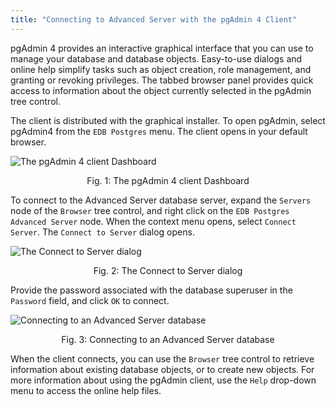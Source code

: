 ```yaml
---
title: "Connecting to Advanced Server with the pgAdmin 4 Client"
---
```


<div id="connecting_to_advanced_server_with_the_pgadmin_4_client" class="registered_link"></div>

pgAdmin 4 provides an interactive graphical interface that you can use to manage your database and database objects. Easy-to-use dialogs and online help simplify tasks such as object creation, role management, and granting or revoking privileges. The tabbed browser panel provides quick access to information about the object currently selected in the pgAdmin tree control.

The client is distributed with the graphical installer. To open pgAdmin, select pgAdmin4 from the `EDB Postgres` menu. The client opens in your default browser.

![The pgAdmin 4 client Dashboard](images/pgadmin4_client_dashboard.png)

<div style="text-align: center"> Fig. 1: The pgAdmin 4 client Dashboard </div>

To connect to the Advanced Server database server, expand the `Servers` node of the `Browser` tree control, and right click on the `EDB Postgres Advanced Server` node. When the context menu opens, select `Connect Server`. The `Connect to Server` dialog opens.

![The Connect to Server dialog](images/connecting_server.png)

<div style="text-align: center"> Fig. 2: The Connect to Server dialog </div>

Provide the password associated with the database superuser in the `Password` field, and click `OK` to connect.

![Connecting to an Advanced Server database](images/connecting_to_advanced_server_database.png)

<div style="text-align: center"> Fig. 3: Connecting to an Advanced Server database </div>

When the client connects, you can use the `Browser` tree control to retrieve information about existing database objects, or to create new objects. For more information about using the pgAdmin client, use the `Help` drop-down menu to access the online help files.

